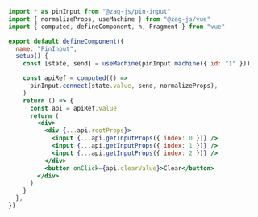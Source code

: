 ```jsx
import * as pinInput from "@zag-js/pin-input"
import { normalizeProps, useMachine } from "@zag-js/vue"
import { computed, defineComponent, h, Fragment } from "vue"

export default defineComponent({
  name: "PinInput",
  setup() {
    const [state, send] = useMachine(pinInput.machine({ id: "1" }))

    const apiRef = computed(() =>
      pinInput.connect(state.value, send, normalizeProps),
    )
    return () => {
      const api = apiRef.value
      return (
        <div>
          <div {...api.rootProps}>
            <input {...api.getInputProps({ index: 0 })} />
            <input {...api.getInputProps({ index: 1 })} />
            <input {...api.getInputProps({ index: 2 })} />
          </div>
          <button onClick={api.clearValue}>Clear</button>
        </div>
      )
    }
  },
})
```
